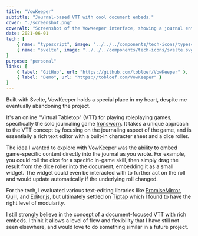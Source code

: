 ```yaml
---
title: "VowKeeper"
subtitle: "Journal-based VTT with cool document embeds."
cover: "./screenshot.png"
coverAlt: "Screenshot of the VowKeeper interface, showing a journal entry with embedded dice rolls."
date: 2021-06-01
tech: [
	{ name: "typescript", image: "../../../components/tech-icons/typescript.svg" },
	{ name: "svelte", image: "../../../components/tech-icons/svelte.svg" },
]
purpose: "personal"
links: [
	{ label: "GitHub", url: "https://github.com/tobloef/VowKeeper" },
	{ label: "Demo", url: "https://tobloef.com/VowKeeper" }
]
---
```


Built with Svelte, VowKeeper holds a special place in my heart, despite me eventually abandoning the project.

It's an online "Virtual Tabletop" (VTT) for playing roleplaying games, specifically the solo journaling game [Ironsworn](https://tomkinpress.com/). It takes a unique approach to the VTT concept by focusing on the journaling aspect of the game, and is essentially a rich text editor with a built-in character sheet and a dice roller.

The idea I wanted to explore with VowKeeper was the ability to embed game-specific content directly into the journal as you wrote. For example, you could roll the dice for a specific in-game skill, then simply drag the result from the dice roller into the document, embedding it as a small widget. The widget could even be interacted with to further act on the roll and would update automatically if the underlying roll changed.

For the tech, I evaluated various text-editing libraries like [PromiseMirror](https://prosemirror.net/), [Quill](https://quilljs.com/), and [Editor.js](https://editorjs.io/), but ultimately settled on [Tiptap](https://tiptap.dev/) which I found to have the right level of modularity.

I still strongly believe in the concept of a document-focused VTT with rich embeds. I think it allows a level of flow and flexibility that I have still not seen elsewhere, and would love to do something similar in a future project.
